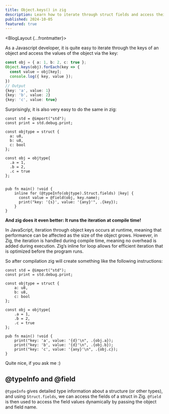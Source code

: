 ```yaml
---
title: Object.keys() in zig
description: Learn how to iterate through struct fields and access their values dynamically in Zig, similar to using Object.keys() in JavaScript, and discover the performance benefits of compile-time iteration.
published: 2024-10-05
featured: true
---
```



<BlogLayout {...frontmatter}>

As a Javascript developer, it is quite easy to iterate through the keys of an object and access the values of the object via the key:

```ts
const obj = { a: 1, b: 2, c: true };
Object.keys(obj).forEach(key => {
  const value = obj[key];
  console.log({ key, value });
})
// Output
{key: 'a', value: 1}
{key: 'b', value: 2}
{key: 'c', value: true}
```

Surprisingly, it is also very easy to do the same in zig:

```zig
const std = @import("std");
const print = std.debug.print;

const objtype = struct {
  a: u8,
  b: u8,
  c: bool
};

const obj = objtype{
  .a = 1,
  .b = 2,
  .c = true
};


pub fn main() !void {
    inline for (@typeInfo(objtype).Struct.fields) |key| {
      const value = @field(obj, key.name);
      print("key: '{s}', value: '{any}'", .{key});
    }
}
```

**And zig does it even better: It runs the iteration at compile time!**

In JavaScript, iteration through object keys occurs at runtime, meaning that performance can be affected as the size of the object grows. However, in Zig, the iteration is handled during compile time, meaning no overhead is added during execution. Zig’s inline for loop allows for efficient iteration that is optimized before the program runs.

So after compilation zig will create something like the following instructions:

```zig
const std = @import("std");
const print = std.debug.print;

const objtype = struct {
    a: u8,
    b: u8,
    c: bool
};

const obj = objtype{
    .a = 1,
    .b = 2,
    .c = true
};

pub fn main() !void {
    print("key: 'a', value: '{d}'\n", .{obj.a});
    print("key: 'b', value: '{d}'\n", .{obj.b});
    print("key: 'c', value: '{any}'\n", .{obj.c});
}
```

Quite nice, if you ask me :)

## @typeInfo and @field

`@typeInfo` gives detailed type information about a structure (or other types), and using `Struct.fields`, we can access the fields of a struct in Zig. `@field` is then used to access the field values dynamically by passing the object and field name.

</BlogLayout>
